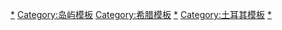 {{Navbox
|name  = 愛琴海諸島
|title = [[爱琴海]][[爱琴海诸岛|諸島]]
|listclass = hlist
|image = [[File:Aegean Sea map bathymetry-fr.jpg |190px]]

|group1 = [[北爱琴海诸岛]]
|list1  =
* [[萨索斯岛]]
* [[萨莫色雷斯岛]]
* [[利姆诺斯岛]]
* [[聖埃夫斯特拉蒂奧斯島]]
* [[莱斯沃斯岛]]
* [[希俄斯|希俄斯島]]
* [[萨摩斯岛]]
* [[伊卡利亚岛]]

|group2 = [[斯波拉泽斯群岛]]
|list2  = 
* [[阿洛尼索斯島]] 
* [[斯基亞索斯島]]
* [[斯科派洛斯島]] 
* [[斯基罗斯岛]] 

|group3 = [[基克拉泽斯]]
|list3  = 
* [[提洛岛]]
* [[阿莫爾戈斯島]]
* [[阿納菲島]]
* [[安德羅斯島 (希臘)|安德羅斯島]]
* [[安提帕羅斯島]] 
* [[伊奧斯島]]
* [[凱阿島]]
* [[基莫洛斯島]]
* [[基斯諾斯島]] 
* [[米洛斯岛]]
* [[米科诺斯岛]]  
* [[纳克索斯岛]]
* [[帕罗斯岛]]  
* [[圣托里尼]]（[[圣托里尼|錫拉島]]）  
* [[塞里福斯島]]  
* [[锡夫诺斯岛]] 
* [[錫基諾斯島]] 
* [[锡罗斯岛]] 
* [[蒂诺斯岛]] 
* [[福萊甘茲羅斯島]] 

|group4 = [[萨罗尼克群岛]]
|list4  =
* [[埃伊納島]] 
* [[安吉斯特里岛]]  
* [[波羅斯島]] 
* [[萨拉米斯岛]]  
* [[斯佩翠斯島]] 
* [[伊茲拉島]] 

|group5 = [[十二群島|多德卡尼斯]]
|list5  =
* [[罗得岛]]（主島）
* [[亞基島]]  
* [[卡林诺斯岛]]  
* [[卡爾帕索斯島]] 
* [[卡索斯島]]  
* [[梅基斯蒂島]]  
* [[科斯岛]]  
* [[利普索斯島]]  
* [[萊羅斯島]]  
* [[尼西羅斯島]]  
* [[帕特莫斯岛]]  
* [[錫米島]]  
* [[蒂洛斯島]]  
* [[哈爾基島]] 

|group6 = 單獨島嶼
|list6  =
* [[克里特|克里特島]]（[[希臘]]面積最大的島嶼）  
* [[优卑亚岛|埃维亚岛]]
* [[阿夫佐斯島]]
* [[柯芬尼西亞島]] 
 
|group7 = [[土耳其]]島嶼
|list7  = 
* [[格克切島|伊姆羅茲島]]（[[土耳其]]面積最大的島嶼）
* [[博茲賈島|特內多斯島]]
* [[阿里貝伊島|楚達島]]  
 
|below = 参见：[[地中海岛屿列表]]
}}<noinclude>

[[Category:爱琴海岛屿|*]]
[[Category:岛屿模板]]
[[Category:希腊模板]]
[[Category:希腊地理|*]]
[[Category:土耳其模板]]
[[Category:土耳其地理|*]]
</noinclude>
